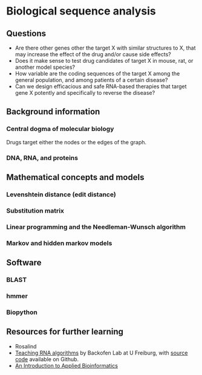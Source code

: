 # Biological sequence analysis {#bioseq}

## Questions

* Are there other genes other the target X with similar structures to X, that may increase the effect of the drug and/or cause side effects?
* Does it make sense to test drug candidates of target X in mouse, rat, or another model species?
* How variable are the coding sequences of the target X among the general population, and among patients of a certain disease?
* Can we design efficacious and safe RNA-based therapies that target gene X potently and specifically to reverse the disease? 

## Background information

### Central dogma of molecular biology

Drugs target either the nodes or the edges of the graph.

### DNA, RNA, and proteins

## Mathematical concepts and models

### Levenshtein distance (edit distance)

### Substitution matrix

### Linear programming and the Needleman-Wunsch algorithm

### Markov and hidden markov models

## Software

### BLAST

### hmmer

### Biopython

## Resources for further learning

* Rosalind
* [Teaching RNA algorithms](http://rna.informatik.uni-freiburg.de/Teaching/) by Backofen Lab at U Freiburg, with [source code](https://github.com/BackofenLab/RNA-Playground) available on Github.
* [An Introduction to Applied Bioinformatics](http://readiab.org/)
